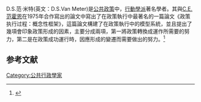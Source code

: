 
D.S.范·米特(英文：D.S.Van Meter)是[[公共政策|公共政策]]中，[[行動學派|行動學派]]著名學者。其與[[C.E.范霍恩|C.E.范霍恩]]在1975年合作寫出的論文中寫出了在政策執行中最著名的一篇論文《政策执行过程：概念性框架》，這篇論文構建了在政策執行中的模型系統，並且提出了幾項會印象政策形成的因素，主要分成兩項，第一將政策轉換成運作所需要的努力，第二是在政策成功運行時，因應形成的變遷而需要做出的努力。<ref>{{Cite web |url=http://aas.sagepub.com/content/6/4/445.short |title=The Policy Implementation Process: A Conceptual Framework |accessdate=2015-07-08 |archive-date=2016-11-05 |archive-url=https://web.archive.org/web/20161105193933/http://aas.sagepub.com/content/6/4/445.short |dead-url=no }}</ref>
==参考文献==
{{reflist}}

[[Category:公共行政學家|Category:公共行政學家]]